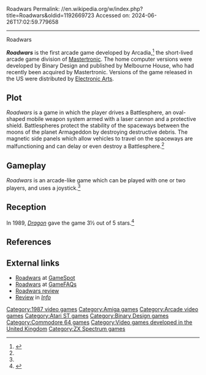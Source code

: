 Roadwars
Permalink: //en.wikipedia.org/w/index.php?title=Roadwars&oldid=1192669723
Accessed on: 2024-06-26T17:02:59.779658



------
Roadwars
{{Infobox VG
| title = 
| image = Roadwars Cover.jpg
| caption = 
| developer = 
| publisher = [[Krome Studios Melbourne|Melbourne House]]
| series = 
| engine = 
| released = 1987
| genre = [[Action game]]
| modes = 
| platforms = [[Arcade video game|Arcade]], [[Amiga]], [[Atari ST]], [[Commodore 64]], [[ZX Spectrum]]
}}
{{distinguish|Roadwar 2000}}

'''''Roadwars''''' is the first arcade game developed by Arcadia,<ref>{{cite news|title=Arcadia Arcade|work=The Games Machine|issue=3|publisher=Newsfield Ltd|date=February 1988|url=https://spectrumcomputing.co.uk/page.php?issue_id=1791&page=15}}</ref> the short-lived arcade game division of [[Mastertronic]]. The home computer versions were developed by Binary Design and published by Melbourne House, who had recently been acquired by Mastertronic. Versions of the game released in the US were distributed by [[Electronic Arts]].

==Plot==
''Roadwars'' is a game in which the player drives a Battlesphere, an oval-shaped mobile weapon system armed with a laser cannon and a protective shield. Battlespheres protect the stability of the spaceways between the moons of the planet Armageddon by destroying destructive debris. The magnetic side panels which allow vehicles to travel on the spaceways are malfunctioning and can delay or even destroy a Battlesphere.<ref name="Dragon141"/>

==Gameplay==
''Roadwars'' is an arcade-like game which can be played with one or two players, and uses a joystick.<ref name="Dragon141"/>

==Reception==
In 1989, ''[[Dragon (magazine)|Dragon]]'' gave the game 3½ out of 5 stars.<ref name="Dragon141">{{cite journal
|title=The Role of Computers
|last1=Lesser|last2=Lesser|last3=Lesser|first1=Hartley|first2=Patricia|first3=Kirk
|journal=Dragon
|issue=141
|date=January 1989
|pages=72–78}}</ref>

==References==
{{reflist}}

==External links==
*[http://www.gamespot.com/amiga/driving/roadwars/similar.html?mode=developer Roadwars] at [[GameSpot]]
*[http://www.gamefaqs.com/computer/c64/image/583899.html Roadwars] at [[GameFAQs]]
*[http://www.atarimagazines.com/st-log/issue35/91_1_GAME_SHELF_REVIEW_ROADWARS.php Roadwars review]
*[https://archive.org/details/info-magazine-22/page/n15/mode/2up Review] in ''[[.info (magazine)|Info]]''

[[Category:1987 video games]]
[[Category:Amiga games]]
[[Category:Arcade video games]]
[[Category:Atari ST games]]
[[Category:Binary Design games]]
[[Category:Commodore 64 games]]
[[Category:Video games developed in the United Kingdom]]
[[Category:ZX Spectrum games]]